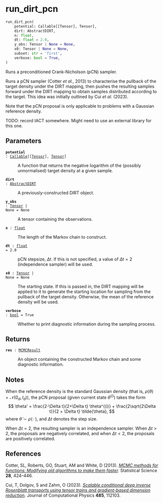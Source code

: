 # run_dirt_pcn { #deep_tensor.run_dirt_pcn }

```python
run_dirt_pcn(
    potential: Callable[[Tensor], Tensor],
    dirt: AbstractDIRT,
    n: float,
    dt: float = 2.0,
    y_obs: Tensor | None = None,
    x0: Tensor | None = None,
    subset: str = 'first',
    verbose: bool = True,
)
```

Runs a preconditioned Crank-Nicholson (pCN) sampler.

Runs a pCN sampler (Cotter *et al.*, 2013) to characterise the 
pullback of the target density under the DIRT mapping, then pushes 
the resulting samples forward under the DIRT mapping to obtain 
samples distributed according to the target. This idea was 
initially outlined by Cui *et al.* (2023).

Note that the pCN proposal is only applicable to problems with a 
Gaussian reference density.

TODO: record IACT somewhere. Might need to use an external library 
for this one.

## Parameters {.doc-section .doc-section-parameters}

<code>[**potential**]{.parameter-name} [:]{.parameter-annotation-sep} [[Callable](`typing.Callable`)\[\[[Tensor](`torch.Tensor`)\], [Tensor](`torch.Tensor`)\]]{.parameter-annotation}</code>

:   A function that returns the negative logarithm of the (possibly  unnormalised) target density at a given sample.

<code>[**dirt**]{.parameter-name} [:]{.parameter-annotation-sep} [[AbstractDIRT](`deep_tensor.irt.AbstractDIRT`)]{.parameter-annotation}</code>

:   A previously-constructed DIRT object.

<code>[**y_obs**]{.parameter-name} [:]{.parameter-annotation-sep} [[Tensor](`torch.Tensor`) \| None]{.parameter-annotation} [ = ]{.parameter-default-sep} [None]{.parameter-default}</code>

:   A tensor containing the observations.

<code>[**n**]{.parameter-name} [:]{.parameter-annotation-sep} [[float](`float`)]{.parameter-annotation}</code>

:   The length of the Markov chain to construct.

<code>[**dt**]{.parameter-name} [:]{.parameter-annotation-sep} [[float](`float`)]{.parameter-annotation} [ = ]{.parameter-default-sep} [2.0]{.parameter-default}</code>

:   pCN stepsize, $\Delta t$. If this is not specified, a value of  $\Delta t = 2$ (independence sampler) will be used.

<code>[**x0**]{.parameter-name} [:]{.parameter-annotation-sep} [[Tensor](`torch.Tensor`) \| None]{.parameter-annotation} [ = ]{.parameter-default-sep} [None]{.parameter-default}</code>

:   The starting state. If this is passed in, the DIRT mapping will  be applied to it to generate the starting location for sampling  from the pullback of the target density. Otherwise, the mean of  the reference density will be used.

<code>[**verbose**]{.parameter-name} [:]{.parameter-annotation-sep} [[bool](`bool`)]{.parameter-annotation} [ = ]{.parameter-default-sep} [True]{.parameter-default}</code>

:   Whether to print diagnostic information during the sampling  process.

## Returns {.doc-section .doc-section-returns}

<code>[**res**]{.parameter-name} [:]{.parameter-annotation-sep} [[MCMCResult](`deep_tensor.debiasing.mcmc.MCMCResult`)]{.parameter-annotation}</code>

:   An object containing the constructed Markov chain and some  diagnostic information.

## Notes {.doc-section .doc-section-notes}

When the reference density is the standard Gaussian density (that 
is, $\rho(\theta) = \mathcal{N}(0_{d}, I_{d})$), the pCN proposal 
(given current state $\theta^{(i)}$) takes the form
$$
    \theta' = \frac{2-\Delta t}{2+\Delta t} \theta^{(i)} 
        + \frac{2\sqrt{2\Delta t}}{2 + \Delta t} \tilde{\theta},
$$
where $\tilde{\theta} \sim \rho(\,\cdot\,)$, and $\Delta t$ denotes 
the step size. 

When $\Delta t = 2$, the resulting sampler is an independence 
sampler. When $\Delta t > 2$, the proposals are negatively 
correlated, and when $\Delta t < 2$, the proposals are positively 
correlated.

## References {.doc-section .doc-section-references}

Cotter, SL, Roberts, GO, Stuart, AM and White, D (2013). *[MCMC 
methods for functions: Modifying old algorithms to make them 
faster](https://doi.org/10.1214/13-STS421).* Statistical Science 
**28**, 424--446.

Cui, T, Dolgov, S and Zahm, O (2023). *[Scalable conditional deep 
inverse Rosenblatt transports using tensor trains and gradient-based 
dimension reduction](https://doi.org/10.1016/j.jcp.2023.112103).* 
Journal of Computational Physics **485**, 112103.